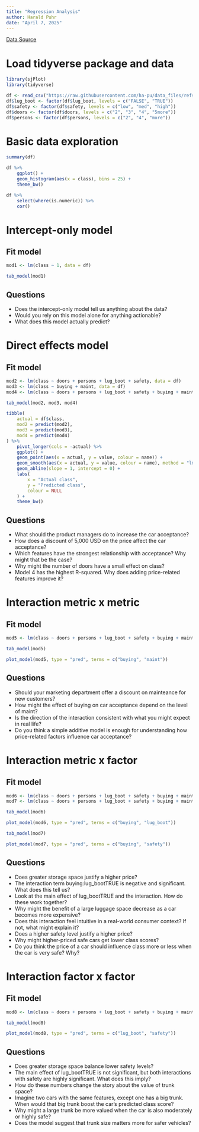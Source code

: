 ```yaml
---
title: "Regression Analysis"
author: Harald Puhr
date: "April 7, 2025"
---
```


[Data Source](https://github.com/ha-pu/data_files/blob/main/README.md#car-evaluation-dataset)

# Load tidyverse package and data

```r
library(sjPlot)
library(tidyverse)
```

```r
df <- read_csv("https://raw.githubusercontent.com/ha-pu/data_files/refs/heads/main/2-car_acceptance.csv")
df$lug_boot <- factor(df$lug_boot, levels = c("FALSE", "TRUE"))
df$safety <- factor(df$safety, levels = c("low", "med", "high"))
df$doors <- factor(df$doors, levels = c("2", "3", "4", "5more"))
df$persons <- factor(df$persons, levels = c("2", "4", "more"))
```

# Basic data exploration

```r
summary(df)
```

```r
df %>%
    ggplot() +
    geom_histogram(aes(x = class), bins = 25) +
    theme_bw()
```

```r
df %>%
    select(where(is.numeric)) %>%
    cor()
```

# Intercept-only model

## Fit model

```r
mod1 <- lm(class ~ 1, data = df)
```

```r
tab_model(mod1)
```

## Questions

+ Does the intercept-only model tell us anything about the data?
+ Would you rely on this model alone for anything actionable?
+ What does this model actually predict?

# Direct effects model

## Fit model

```r
mod2 <- lm(class ~ doors + persons + lug_boot + safety, data = df)
mod3 <- lm(class ~ buying + maint, data = df)
mod4 <- lm(class ~ doors + persons + lug_boot + safety + buying + maint, data = df)
```

```r
tab_model(mod2, mod3, mod4)
```

```r
tibble(
    actual = df$class,
    mod2 = predict(mod2),
    mod3 = predict(mod3),
    mod4 = predict(mod4)
) %>%
    pivot_longer(cols = -actual) %>%
    ggplot() +
    geom_point(aes(x = actual, y = value, colour = name)) +
    geom_smooth(aes(x = actual, y = value, colour = name), method = "lm", se = FALSE) +
    geom_abline(slope = 1, intercept = 0) +
    labs(
        x = "Actual class",
        y = "Predicted class",
        colour = NULL
    ) +
    theme_bw()
```

## Questions

+ What should the product managers do to increase the car acceptance?
+ How does a discount of 5,000 USD on the price affect the car acceptance?
+ Which features have the strongest relationship with acceptance? Why might that be the case?
+ Why might the number of doors have a small effect on class?
+ Model 4 has the highest R-squared. Why does adding price-related features improve it?

# Interaction metric x metric

## Fit model

```r
mod5 <- lm(class ~ doors + persons + lug_boot + safety + buying + maint + buying:maint, data = df)
```

```r
tab_model(mod5)
```

```r
plot_model(mod5, type = "pred", terms = c("buying", "maint"))
```

## Questions

+ Should your marketing department offer a discount on mainteance for new customers?
+ How might the effect of buying on car acceptance depend on the level of maint?
+ Is the direction of the interaction consistent with what you might expect in real life?
+ Do you think a simple additive model is enough for understanding how price-related factors influence car acceptance?

# Interaction metric x factor

## Fit model

```r
mod6 <- lm(class ~ doors + persons + lug_boot + safety + buying + maint + buying:lug_boot, data = df)
mod7 <- lm(class ~ doors + persons + lug_boot + safety + buying + maint + buying:safety, data = df)
```

```r
tab_model(mod6)
```

```r
plot_model(mod6, type = "pred", terms = c("buying", "lug_boot"))
```

```r
tab_model(mod7)
```

```r
plot_model(mod7, type = "pred", terms = c("buying", "safety"))
```

## Questions

+ Does greater storage space justify a higher price?
+ The interaction term buying:lug_bootTRUE is negative and significant. What does this tell us?
+ Look at the main effect of lug_bootTRUE and the interaction. How do these work together?
+ Why might the benefit of a large luggage space decrease as a car becomes more expensive?
+ Does this interaction feel intuitive in a real-world consumer context? If not, what might explain it?
+ Does a higher safety level justify a higher price?
+ Why might higher-priced safe cars get lower class scores?
+ Do you think the price of a car should influence class more or less when the car is very safe? Why?

# Interaction factor x factor

## Fit model

```r
mod8 <- lm(class ~ doors + persons + lug_boot + safety + buying + maint + lug_boot:safety, data = df)
```


```r
tab_model(mod8)
```

```r
plot_model(mod8, type = "pred", terms = c("lug_boot", "safety"))
```

## Questions

+ Does greater storage space balance lower safety levels?
+ The main effect of lug_bootTRUE is not significant, but both interactions with safety are highly significant. What does this imply?
+ How do these numbers change the story about the value of trunk space?
+ Imagine two cars with the same features, except one has a big trunk. When would that big trunk boost the car's predicted class score?
+ Why might a large trunk be more valued when the car is also moderately or highly safe?
+ Does the model suggest that trunk size matters more for safer vehicles?
